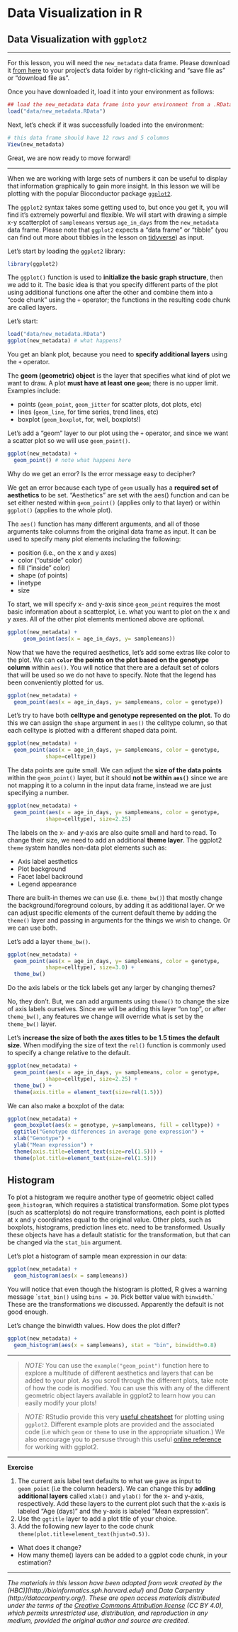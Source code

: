 # Data Visualization in R

## Data Visualization with `ggplot2`

------------------------------------------------------------------------

For this lesson, you will need the `new_metadata` data frame. Please download it [from here](https://github.com/hbctraining/Intro-to-R-flipped/blob/master/data/new_metadata.RData?raw=true) to your project's data folder by right-clicking and "save file as" or "download file as".

Once you have downloaded it, load it into your environment as follows:

```r
## load the new_metadata data frame into your environment from a .RData object
load("data/new_metadata.RData")
```

Next, let's check if it was successfully loaded into the environment:

```r
# this data frame should have 12 rows and 5 columns
View(new_metadata)
```

Great, we are now ready to move forward!

------------------------------------------------------------------------

When we are working with large sets of numbers it can be useful to display that information graphically to gain more insight. In this lesson we will be plotting with the popular Bioconductor package [`ggplot2`](http://docs.ggplot2.org/).

The `ggplot2` syntax takes some getting used to, but once you get it, you will find it's extremely powerful and flexible. We will start with drawing a simple x-y scatterplot of `samplemeans` versus `age_in_days` from the `new_metadata` data frame. Please note that `ggplot2` expects a "data frame" or "tibble" (you can find out more about tibbles in the lesson on [tidyverse](https://hbctraining.github.io/Training-modules/Tidyverse_ggplot2/lessons/intro_tidyverse.html)) as input.

Let's start by loading the `ggplot2` library:

```r
library(ggplot2)
```

The `ggplot()` function is used to **initialize the basic graph structure**, then we add to it. The basic idea is that you specify different parts of the plot using additional functions one after the other and combine them into a "code chunk" using the `+` operator; the functions in the resulting code chunk are called layers.

Let's start:

```r
load("data/new_metadata.RData")
ggplot(new_metadata) # what happens? 
```

You get an blank plot, because you need to **specify additional layers** using the `+` operator.

The **geom (geometric) object** is the layer that specifies what kind of plot we want to draw. A plot **must have at least one `geom`**; there is no upper limit. Examples include:

-   points (`geom_point`, `geom_jitter` for scatter plots, dot plots, etc)
-   lines (`geom_line`, for time series, trend lines, etc)
-   boxplot (`geom_boxplot`, for, well, boxplots!)

Let's add a "geom" layer to our plot using the `+` operator, and since we want a scatter plot so we will use `geom_point()`.

```r
ggplot(new_metadata) +
  geom_point() # note what happens here
```

Why do we get an error? Is the error message easy to decipher?

We get an error because each type of `geom` usually has a **required set of aesthetics** to be set. "Aesthetics" are set with the aes() function and can be set either nested within `geom_point()` (applies only to that layer) or within `ggplot()` (applies to the whole plot).

The `aes()` function has many different arguments, and all of those arguments take columns from the original data frame as input. It can be used to specify many plot elements including the following:

-   position (i.e., on the x and y axes)
-   color ("outside" color)
-   fill ("inside" color)
-   shape (of points)
-   linetype
-   size

To start, we will specify x- and y-axis since `geom_point` requires the most basic information about a scatterplot, i.e. what you want to plot on the x and y axes. All of the other plot elements mentioned above are optional.

```r
ggplot(new_metadata) +
     geom_point(aes(x = age_in_days, y= samplemeans))
```


Now that we have the required aesthetics, let's add some extras like color to the plot. We can **`color` the points on the plot based on the genotype column** within `aes()`. You will notice that there are a default set of colors that will be used so we do not have to specify. Note that the legend has been conveniently plotted for us.

```r
ggplot(new_metadata) +
  geom_point(aes(x = age_in_days, y= samplemeans, color = genotype)) 
```


Let's try to have both **celltype and genotype represented on the plot**. To do this we can assign the `shape` argument in `aes()` the celltype column, so that each celltype is plotted with a different shaped data point.

```r
ggplot(new_metadata) +
  geom_point(aes(x = age_in_days, y= samplemeans, color = genotype,
            shape=celltype)) 
```


The data points are quite small. We can adjust the **size of the data points** within the `geom_point()` layer, but it should **not be within `aes()`** since we are not mapping it to a column in the input data frame, instead we are just specifying a number.

```r
ggplot(new_metadata) +
  geom_point(aes(x = age_in_days, y= samplemeans, color = genotype,
            shape=celltype), size=2.25) 
```

The labels on the x- and y-axis are also quite small and hard to read. To change their size, we need to add an additional **theme layer**. The ggplot2 `theme` system handles non-data plot elements such as:

-   Axis label aesthetics
-   Plot background
-   Facet label backround
-   Legend appearance

There are built-in themes we can use (i.e. `theme_bw()`) that mostly change the background/foreground colours, by adding it as additional layer. Or we can adjust specific elements of the current default theme by adding the `theme()` layer and passing in arguments for the things we wish to change. Or we can use both.

Let's add a layer `theme_bw()`.

```r
ggplot(new_metadata) +
  geom_point(aes(x = age_in_days, y= samplemeans, color = genotype,
            shape=celltype), size=3.0) +
  theme_bw() 
```

Do the axis labels or the tick labels get any larger by changing themes?

No, they don't. But, we can add arguments using `theme()` to change the size of axis labels ourselves. Since we will be adding this layer "on top", or after `theme_bw()`, any features we change will override what is set by the `theme_bw()` layer.

Let's **increase the size of both the axes titles to be 1.5 times the default size.** When modifying the size of text the `rel()` function is commonly used to specify a change relative to the default.

```r
ggplot(new_metadata) +
  geom_point(aes(x = age_in_days, y= samplemeans, color = genotype,
            shape=celltype), size=2.25) +
  theme_bw() +
  theme(axis.title = element_text(size=rel(1.5)))           
```

We can also make a boxplot of the data:

```r
ggplot(new_metadata) +
  geom_boxplot(aes(x = genotype, y=samplemeans, fill = celltype)) +
  ggtitle("Genotype differences in average gene expression") +
  xlab("Genotype") +
  ylab("Mean expression") +
  theme(axis.title=element_text(size=rel(1.5))) +
  theme(plot.title=element_text(size=rel(1.5)))

```

## Histogram

To plot a histogram we require another type of geometric object called `geom_histogram`, which requires a statistical transformation. Some plot types (such as scatterplots) do not require transformations, each point is plotted at x and y coordinates equal to the original value. Other plots, such as boxplots, histograms, prediction lines etc. need to be transformed. Usually these objects have has a default statistic for the transformation, but that can be changed via the `stat_bin` argument. 

Let's plot a histogram of sample mean expression in our data:

```r
ggplot(new_metadata) +
  geom_histogram(aes(x = samplemeans))
```

You will notice that even though the histogram is plotted, R gives a warning message ``stat_bin()` using `bins = 30`. Pick better value with `binwidth`.` These are the transformations we discussed. Apparently the default is not good enough. 

Let's change the binwidth values. How does the plot differ?

```r
ggplot(new_metadata) +
  geom_histogram(aes(x = samplemeans), stat = "bin", binwidth=0.8)
```

***

> *NOTE:* You can use the `example("geom_point")` function here to explore a multitude of different aesthetics and layers that can be added to your plot. As you scroll through the different plots, take note of how the code is modified. You can use this with any of the different geometric object layers available in ggplot2 to learn how you can easily modify your plots!

> *NOTE:* RStudio provide this very [useful cheatsheet](../cheatsheets/data-visualization-2.1.pdf) for plotting using `ggplot2`. Different example plots are provided and the associated code (i.e which `geom` or `theme` to use in the appropriate situation.) We also encourage you to persuse through this useful [online reference](https://ggplot2.tidyverse.org/reference/) for working with ggplot2.

------------------------------------------------------------------------

**Exercise**

1.  The current axis label text defaults to what we gave as input to `geom_point` (i.e the column headers). We can change this by **adding additional layers** called `xlab()` and `ylab()` for the x- and y-axis, respectively. Add these layers to the current plot such that the x-axis is labeled "Age (days)" and the y-axis is labeled "Mean expression".
2.  Use the `ggtitle` layer to add a plot title of your choice.
3.  Add the following new layer to the code chunk `theme(plot.title=element_text(hjust=0.5))`.

-   What does it change?
-   How many theme() layers can be added to a ggplot code chunk, in your estimation?

------------------------------------------------------------------------

*The materials in this lesson have been adapted from work created by the (HBC)\](http://bioinformatics.sph.harvard.edu/) and Data Carpentry (http://datacarpentry.org/). These are open access materials distributed under the terms of the [Creative Commons Attribution license](https://creativecommons.org/licenses/by/4.0/) (CC BY 4.0), which permits unrestricted use, distribution, and reproduction in any medium, provided the original author and source are credited.*
